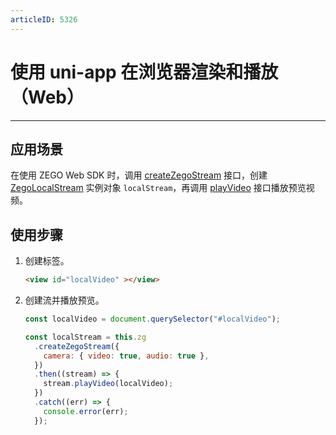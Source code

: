 ```yaml
---
articleID: 5326         
---
```

# 使用 uni-app 在浏览器渲染和播放（Web）

---

## 应用场景

在使用 ZEGO Web SDK 时，调用 [createZegoStream](https://doc-zh.zego.im/article/api?doc=Express_Video_SDK_API~javascript_web~class~ZegoExpressEngine#create-zego-stream) 接口，创建 [ZegoLocalStream](https://doc-zh.zego.im/article/api?doc=Express_Video_SDK_API~javascript_web~class~ZegoLocalStream) 实例对象 `localStream`，再调用 [playVideo](https://doc-zh.zego.im/article/api?doc=Express_Video_SDK_API~javascript_web~class~ZegoLocalStream#play-video) 接口播放预览视频。   



## 使用步骤

1. 创建标签。

    ```html
    <view id="localVideo" ></view>
    ```

2. 创建流并播放预览。

    ```javascript
    const localVideo = document.querySelector("#localVideo");

    const localStream = this.zg
      .createZegoStream({
        camera: { video: true, audio: true },
      })
      .then((stream) => {
        stream.playVideo(localVideo);
      })
      .catch((err) => {
        console.error(err);
      });
    ```
